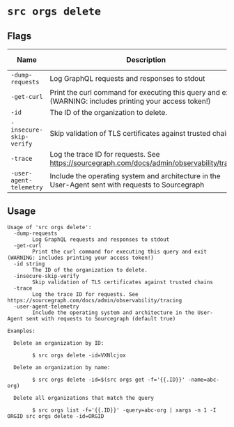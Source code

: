 # `src orgs delete`


## Flags

| Name | Description | Default Value |
|------|-------------|---------------|
| `-dump-requests` | Log GraphQL requests and responses to stdout | `false` |
| `-get-curl` | Print the curl command for executing this query and exit (WARNING: includes printing your access token!) | `false` |
| `-id` | The ID of the organization to delete. |  |
| `-insecure-skip-verify` | Skip validation of TLS certificates against trusted chains | `false` |
| `-trace` | Log the trace ID for requests. See https://sourcegraph.com/docs/admin/observability/tracing | `false` |
| `-user-agent-telemetry` | Include the operating system and architecture in the User-Agent sent with requests to Sourcegraph | `true` |


## Usage

```
Usage of 'src orgs delete':
  -dump-requests
    	Log GraphQL requests and responses to stdout
  -get-curl
    	Print the curl command for executing this query and exit (WARNING: includes printing your access token!)
  -id string
    	The ID of the organization to delete.
  -insecure-skip-verify
    	Skip validation of TLS certificates against trusted chains
  -trace
    	Log the trace ID for requests. See https://sourcegraph.com/docs/admin/observability/tracing
  -user-agent-telemetry
    	Include the operating system and architecture in the User-Agent sent with requests to Sourcegraph (default true)

Examples:

  Delete an organization by ID:

    	$ src orgs delete -id=VXNlcjox

  Delete an organization by name:

    	$ src orgs delete -id=$(src orgs get -f='{{.ID}}' -name=abc-org)

  Delete all organizations that match the query

    	$ src orgs list -f='{{.ID}}' -query=abc-org | xargs -n 1 -I ORGID src orgs delete -id=ORGID



```
